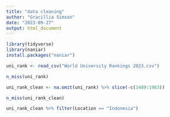 ```yaml
---
title: "data cleaning"
author: "Gracillia Simson"
date: "2023-09-27"
output: html_document
---
```


```r
library(tidyverse)
library(naniar)
install.packages("naniar")
```

```r
uni_rank <- read_csv("World University Rankings 2023.csv")
```

```r
n_miss(uni_rank)

uni_rank_clean <- na.omit(uni_rank) %>% slice(-c(1489:1963))

n_miss(uni_rank_clean)
```

```r
uni_rank_clean %>% filter(Location == "Indonesia")
```





